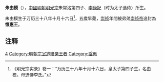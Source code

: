 '''朱由模'''（{{bd|1610年||1615年|catIdx=Z朱}}），[[中國|中國]][[明朝|明朝]][[明光宗|明光宗]]朱常洛第四子、[[李康妃|李康妃]]（时为太子选侍）所生。

朱由模生于万历三十八年十月十六日<ref>《明光宗实录》卷一：“万历三十八年十月十六日，皇太子第四子生，名由模。母选侍李氏。”</ref>，五歲早薨，[[崇祯|崇祯]]年間被弟弟[[崇祯帝|崇祯帝]]追封為'''懷惠王'''。

== 注释 ==

{{Reflist|2}}

{{明光宗皇室}}

[[Category:明光宗皇子|4]]
[[Category:明朝宗室追赠亲王者|Category:明朝宗室追赠亲王者]]
[[Category:諡惠|Category:諡惠]]